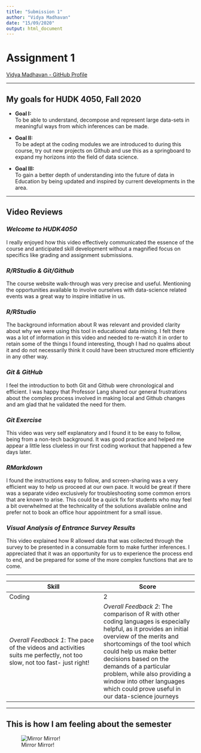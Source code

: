 ```yaml
---
title: "Submission 1"
author: "Vidya Madhavan"
date: "15/09/2020"
output: html_document
---
```

# Assignment 1

[Vidya Madhavan - GitHub Profile](https://github.com/vm239)

---

## My goals for HUDK 4050, Fall 2020

* **Goal I:**  
To be able to understand, decompose and represent large data-sets in meaningful ways from which inferences can be made.

* **Goal II:**  
To be adept at the coding modules we are introduced to during this course, try out new projects on Github and use this as a springboard to expand my horizons into the field of data science.

* **Goal III:**  
To gain a better depth of understanding into the future of data in Education by being updated and inspired by current developments in the area.

---

## Video Reviews

### *Welcome to HUDK4050*  
I really enjoyed how this video effectively communicated the essence of the course and anticipated skill development without a magnified focus on specifics like grading and assignment submissions. 

### *R/RStudio & Git/Github*  
The course website walk-through was very precise and useful. Mentioning the opportunities available to involve ourselves with data-science related events was a great way to inspire initiative in us. 

### *R/RStudio*   
The background information about R was relevant and provided clarity about why we were using this tool in educational data mining. I felt there was a lot of information in this video and needed to re-watch it in order to retain some of the things I found interesting, though I had no qualms about it and do not necessarily think it could have been structured more efficiently in any other way.

### *Git & GitHub*
I feel the introduction to both Git and Github were chronological and efficient. I was happy that Professor Lang shared our general frustrations about the complex process involved in making local and Github changes and am glad that he validated the need for them.

### *Git Exercise*
This video was very self explanatory and I found it to be easy to follow, being from a non-tech background. It was good practice and helped me appear a little less clueless in our first coding workout that happened a few days later.

### *RMarkdown*
I found the instructions easy to follow, and screen-sharing was a very efficient way to help us proceed at our own pace. It would be great if there was a separate video exclusively for troubleshooting some common errors that are known to arise. This could be a quick fix for students who may feel a bit overwhelmed at the technicality of the solutions available online and prefer not to book an office hour appointment for a small issue. 

### *Visual Analysis of Entrance Survey Results*
This video explained how R allowed data that was collected through the survey to be presented in a consumable form to make further inferences. I appreciated that it was an opportunity for us to  experience the process end to end, and be prepared for some of the more complex functions that are to come. 

---

| Skill | Score |
|-----|-----|
|Coding|2|
|*Overall Feedback 1*: The pace of the videos and activities suits me perfectly, not too slow, not too fast- just right!|*Overall Feedback 2*: The comparison of R with other coding languages is especially helpful, as it provides an initial overview of the merits and shortcomings of the tool which could help us make better decisions based on the demands of a particular problem, while also providing a window into other languages which could prove useful in our data-science journeys|

---


## This is how I am feeling about the semester


![Mirror Mirror!](CoolCat.jpg)





